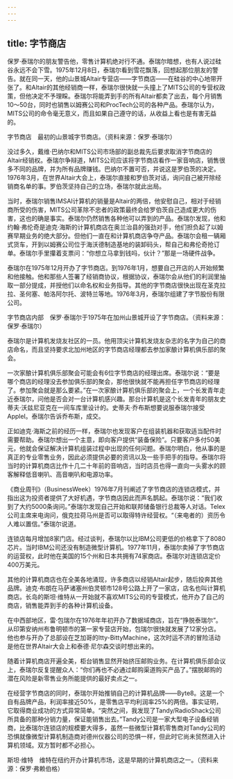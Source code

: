 ```yaml
---
---
---
```

title: 字节商店
---




保罗·泰瑞尔的朋友警告他，零售计算机绝对行不通。泰瑞尔暗想，也有人说过硅谷永远不会下雪。1975年12月8日，泰瑞尔看到雪花飘落，回想起那位朋友的警告。就在同一天，他的山景城Altair专营店——字节商店——在硅谷的中心地带开张了。和Altair的其他经销商一样，泰瑞尔很快就一头撞上了MITS公司的专营权政策，但他决定不予理睬。泰瑞尔将能弄到手的所有Altair都卖了出去，每个月销售10～50台，同时也销售以姆赛公司和ProcTech公司的各种产品。泰瑞尔认为，MITS公司的命令毫无意义，而且如果自己遵守的话，从收益上看也是有害无益的。



字节商店　最初的山景城字节商店。（资料来源：保罗·泰瑞尔）

没过多久，戴维·巴纳尔和MITS公司市场部的副总裁先后要求取消字节商店的Altair经销权。泰瑞尔争辩道，MITS公司应该将字节商店看作一家音响店，销售很多不同的品牌，并为所有品牌赚钱。巴纳尔不置可否，并说这是罗伯茨的决定。1976年3月，在世界Altair大会上，泰瑞尔直接和罗伯茨对话，询问自己被开除经销商名单的事。罗伯茨坚持自己的立场，泰瑞尔就此出局。

当时，泰瑞尔销售IMSAI计算机的销量是Altair的两倍，他安慰自己，相对于经销商所受的伤害，MITS公司革除不忠者的政策最终会给罗伯茨自己造成更大的伤害，这也的确是事实。泰瑞尔仍然销售各种他可以弄到的产品。泰瑞尔发现，他和约翰·弗伦奇是迪克·海斯的计算机商店在奥兰治县的强劲对手，他们担负起了以姆赛早期业务的绝大部分。但他们一直在和计算机商店争夺产品。泰瑞尔会租一辆厢式货车，开到以姆赛公司位于海沃德制造基地的装卸码头，帮自己和弗伦奇抢订单。泰瑞尔手里攥着支票问：“你想立马拿到钱吗，伙计？”那是一场硬件战争。

泰瑞尔在1975年12月开办了字节商店。到1976年1月，想要自己开店的人开始频繁和他接触。他和那些人签署了经销商协议，根据协议，泰瑞尔会从他们的利润里抽取一部分提成，并授他们以命名权和业务指导。其他的字节商店很快出现在圣克拉拉、圣何塞、帕洛阿尔托、波特兰等地。1976年3月，泰瑞尔组建了字节股份有限公司。



字节商店内部　保罗·泰瑞尔于1975年在加州山景城开设了字节商店。（资料来源：保罗·泰瑞尔）

泰瑞尔是计算机发烧友社区的一员。他用顶尖计算机发烧友杂志的名字为自己的商店命名，而且坚持要求北加州地区的字节商店经理都去参加家酿计算机俱乐部的聚会。

一次家酿计算机俱乐部聚会可能会有6位字节商店的经理出席。泰瑞尔说：“要是哪个商店的经理没去参加俱乐部的聚会，那他很快就不能再担任字节商店的经理了。参加聚会就是那么要紧。”在一次家酿计算机俱乐部的聚会上，一个长发青年走近泰瑞尔，问他是否会对一台计算机感兴趣。那台计算机是这个长发青年的朋友史蒂夫·沃兹尼亚克在一间车库里设计的。史蒂夫·乔布斯想要说服泰瑞尔接受AppleI。泰瑞尔告诉乔布斯，成交。

正如迪克·海斯之前的经历一样，泰瑞尔也发现客户在组装机器和获取适当配件时需要帮助。泰瑞尔想出一个主意，即向客户提供“装备保险”。只要客户多付50美元，他就会保证解决计算机组装过程中出现的任何问题。泰瑞尔明白，他从事的是真正的专业零售业务，因此必须提供必要的资讯以及一些手把手的指导。泰瑞尔将当时的计算机商店比作十几二十年前的音响店，当时店员也得一直向一头雾水的顾客解释低音喇叭、高音喇叭和电源功率。

《商业周刊》（BusinessWeek）1976年7月刊阐述了字节商店的连锁店模式，并指出这为投资者提供了大好机遇，字节商店因此而声名鹊起。泰瑞尔说：“我们收到了大约5000条询问。”泰瑞尔发现自己开始和联邦储备银行总裁等人对话。Telex公司主席来电询问，俄克拉荷马州是否可以取得特许经营权。“（来电者的）资历令人难以置信。”泰瑞尔说道。

连锁店每月增加8家门店。经过谈判，泰瑞尔以比IBM公司更低的价格拿下了8080芯片。当时IBM公司还没有制造微型计算机。1977年11月，泰瑞尔卖掉了字节商店的运营权，此时他在美国的15个州和日本共拥有74家商店。泰瑞尔对连锁店定价400万美元。

其他的计算机商店也在全美各地涌现，许多商店以经销Altair起步，随后投奔其他品牌。迪克·布朗在马萨诸塞州伯灵顿市128号公路上开了一家店，店名也叫计算机商店。长岛的斯坦·维特从一开始就不喜欢MITS公司的专营模式，他开办了自己的商店，销售能弄到手的各种计算机设备。

在中西部地区，雷·包瑞尔在1976年年初开办了数据域商店，旨在“挣脱泰瑞尔”。从印第安纳州布鲁明顿市的第一家专营店开始，包瑞尔很快就发展了12家分店。他也参与开办了总部设在芝加哥的Itty-BittyMachine，这次时运不济的冒险活动是他在世界Altair大会上和泰德·尼尔森交谈时想出来的。

随着计算机商店开遍全美，柜台销售显然开始挤压邮购业务。在计算机俱乐部会议上，泰瑞尔反复提醒众人：“你们再也不必通过邮购渠道购买产品了。”摆脱邮购的潜在风险是新零售业务所能提供的最好卖点之一。

在经营字节商店的同时，泰瑞尔开始推销自己的计算机品牌——Byte8。这是一个自有品牌产品，利润率接近50%，是零售店平均利润率25%的两倍。事实证明，它取得商业成功的方式异常简单。“突然之间，我发现了Tandy/RadioShack公司所具备的那种分销力量，保证能销售出去。”Tandy公司是一家大型电子设备经销商，比泰瑞尔连锁店的规模要大得多，虽然一些微型计算机零售商对Tandy公司的恐惧就像微型计算机制造商对德州仪器公司的恐惧一样，但此时它尚未贸然进入计算机领域。双方暂时都不必担心。



斯坦·维特　维特在纽约开办计算机市场，这是早期的计算机商店之一。（资料来源：保罗·弗赖伯格）